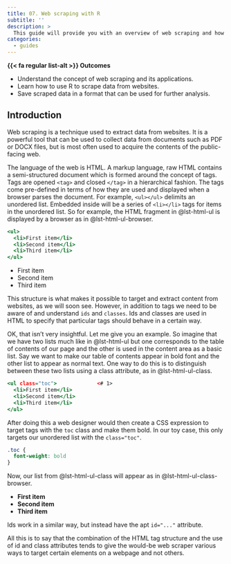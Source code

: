 ```yaml
---
title: 07. Web scraping with R
subtitle: ''
description: >
  This guide will provide you with an overview of web scraping and how you can use R to scrape data from the web using packages such as {rvest}. Web scraping is a technique used to extract data from websites. It is a powerful tool that can be used to collect data for research, analysis, and visualization. In this guide, you will learn how to use R to scrape data from websites and save it in a format that can be used for further analysis.
categories:
  - guides
---
```


<!--
Goal: The goal of the guide is to provide readers of the textbook "An Introduction to Quantitative Text Analysis for Linguistics: Reproducible Research Using R" an overview of web scraping as an approach to gathering (language) data from the web for use in linguistic research. The guide needs to be accessible to readers who are new to web scraping and R. The guide should provide a basic introduction to web scraping, explain HTML (the language of the web) enough to understand how packages like {rvest} can use the Document Object Structure to target and extract information. Finally, the guide should provide a simple example of how to scrape data from a website using R that is relevant to the field of linguistics.
-->

::: {.callout}
**{{< fa regular list-alt >}} Outcomes**

- Understand the concept of web scraping and its applications.
- Learn how to use R to scrape data from websites.
- Save scraped data in a format that can be used for further analysis.
:::

## Introduction

Web scraping is a technique used to extract data from websites. It is a powerful tool that can be used to collect data from documents such as PDF or DOCX files, but is most often used to acquire the contents of the public-facing web.

The language of the web is HTML. A markup language, raw HTML contains a semi-structured document which is formed around the concept of tags. Tags are opened `<tag>` and closed `</tag>` in a hierarchical fashion. The tags come pre-defined in terms of how they are used and displayed when a browser parses the document. For example, `<ul></ul>` delimits an unordered list. Embedded inside will be a series of `<li></li>` tags for items in the unordered list. So for example, the HTML fragment in @lst-html-ul is displayed by a browser as in @lst-html-ul-browser.

:::{#lst-html-ul}
```.html
<ul>
  <li>First item</li>
  <li>Second item</li>
  <li>Third item</li>
</ul>
```
:::


:::{#lst-html-ul-browser}
```{=html}
<ul>
  <li>First item</li>
  <li>Second item</li>
  <li>Third item</li>
</ul>
```
:::

This structure is what makes it possible to target and extract content from websites, as we will soon see. However, in addition to tags we need to be aware of and understand `ids` and `classes`. Ids and classes are used in HTML to specify that particular tags should behave in a certain way.

OK, that isn't very insightful. Let me give you an example. So imagine that we have two lists much like in @lst-html-ul but one corresponds to the table of contents of our page and the other is used in the content area as a basic list. Say we want to make our table of contents appear in bold font and the other list to appear as normal text. One way to do this is to distinguish between these two lists using a class attribute, as in @lst-html-ul-class.

:::{#lst-html-ul-class}
```.html
<ul class="toc">             <# 1>
  <li>First item</li>
  <li>Second item</li>
  <li>Third item</li>
</ul>
```
:::

After doing this a web designer would then create a CSS expression to target tags with the `toc` class and make them bold. In our toy case, this only targets our unordered list with the `class="toc"`.

:::{#lst-css-class-toc}
```.css
.toc {
  font-weight: bold
}
```
:::

Now, our list from @lst-html-ul-class will appear as in @lst-html-ul-class-browser.

:::{#lst-html-ul-class-browser}
```{=html}
<style>
  .toc {
    font-weight: bold
  }
</style>

<ul class="toc">
  <li>First item</li>
  <li>Second item</li>
  <li>Third item</li>
</ul>
```
:::

Ids work in a similar way, but instead have the apt `id="..."` attribute.

All this is to say that the combination of the HTML tag structure and the use of id and class attributes tends to give the would-be web scraper various ways to target certain elements on a webpage and not others.

